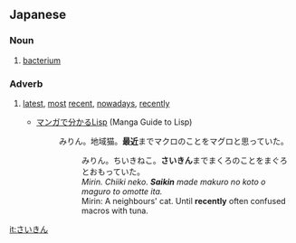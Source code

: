 ==Japanese==
===Noun===
{{ja-noun|h|rom=saikin}}
# {{ja-def|細菌}} [[bacterium]]
===Adverb===
{{ja-pos|h|adverb|rom=saikin}}
# {{ja-def|最近}} [[latest]], [[most]] [[recent]], [[nowadays]], [[recently]]
#* [http://lambda.bugyo.tk/cdr/mwl/index.html マンガで分かるLisp] (Manga Guide to Lisp)
#*: みりん。地域猫。'''最近'''までマクロのことをマグロと思っていた。
#*:: みりん。ちいきねこ。'''さいきん'''までまくろのことをまぐろとおもっていた。
#*:: ''Mirin. Chiiki neko. '''Saikin''' made makuro no koto o maguro to omotte ita.''
#*:: Mirin: A neighbours' cat. Until '''recently''' often confused macros with tuna.

[[it:さいきん]]